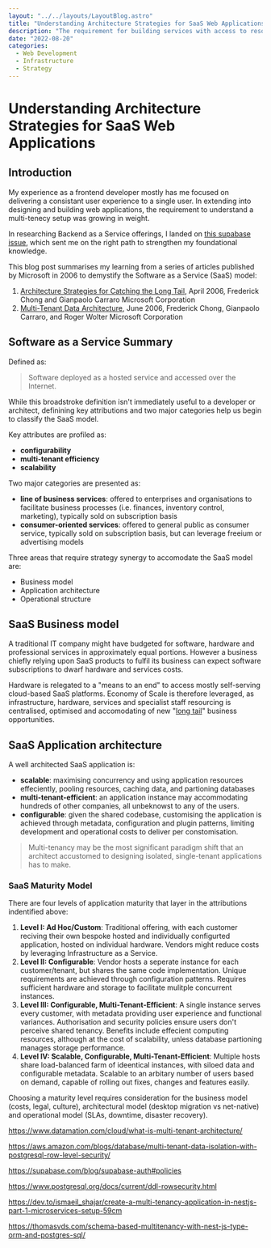 ```yaml
---
layout: "../../layouts/LayoutBlog.astro"
title: "Understanding Architecture Strategies for SaaS Web Applications"
description: "The requirement for building services with access to resources isolated by customer requires careful consideration."
date: "2022-08-20"
categories:
  - Web Development
  - Infrastructure
  - Strategy
---
```



# Understanding Architecture Strategies for SaaS Web Applications

## Introduction

My experience as a frontend developer mostly has me focused on delivering a consistant user experience to a single user. In extending into designing and building web applications, the requirement to understand a multi-tenecy setup was growing in weight.

In researching Backend as a Service offerings, I landed on [this supabase issue](https://github.com/supabase/supabase/discussions/1615), which sent me on the right path to strengthen my foundational knowledge.

This blog post summarises my learning from a series of articles <Ref id="1" /> published by Microsoft in 2006 to demystify the Software as a Service (SaaS) model:

1. [Architecture Strategies for Catching the Long Tail](https://web.archive.org/web/20080510114812/http://msdn.microsoft.com/en-us/library/aa479069.aspx), April 2006, Frederick Chong and Gianpaolo Carraro
   Microsoft Corporation
2. [Multi-Tenant Data Architecture](https://web.archive.org/web/20080510114523/https://msdn.microsoft.com/en-us/library/aa479086.aspx), June 2006, Frederick Chong, Gianpaolo Carraro, and Roger Wolter
   Microsoft Corporation

## Software as a Service Summary

Defined as:

> Software deployed as a hosted service and accessed over the Internet.

While this broadstroke definition isn't immediately useful to a developer or architect, definining key attributions and two major categories help us begin to classify the SaaS model.

Key attributes are profiled as:

- **configurability**
- **multi-tenant efficiency**
- **scalability**

Two major categories are presented as:

- **line of business services**: offered to enterprises and organisations to facilitate business processes (i.e. finances, inventory control, marketing), typically sold on subscription basis
- **consumer-oriented services**: offered to general public as consumer service, typically sold on subscription basis, but can leverage freeium or advertising models

Three areas that require strategy synergy to accomodate the SaaS model are:

- Business model
- Application architecture
- Operational structure

## SaaS Business model

A traditional IT company might have budgeted for software, hardware and professional services in approximately equal portions. However a business chiefly relying upon SaaS products to fulfil its business can expect software subscriptions to dwarf hardware and services costs.

Hardware is relegated to a "means to an end" to access mostly self-serving cloud-based SaaS platforms. Economy of Scale is therefore leveraged, as infrastructure, hardware, services and specialist staff resourcing is centralised, optimised and accomodating of new "[long tail](https://www.wired.com/2004/10/tail/)" business opportunities.

## SaaS Application architecture

A well architected SaaS application is:

- **scalable**: maximising concurrency and using application resources effeciently, pooling resources, caching data, and partioning databases
- **multi-tenant-efficient**: an application instance may accommodating hundreds of other companies, all unbeknowst to any of the users.
- **configurable**: given the shared codebase, customising the application is achieved through metadata, configuration and plugin patterns, limiting development and operational costs to deliver per constomisation.

> Multi-tenancy may be the most significant paradigm shift that an architect accustomed to designing isolated, single-tenant applications has to make.

### SaaS Maturity Model

There are four levels of application maturity that layer in the attributions indentified above:

1. **Level I: Ad Hoc/Custom**: Traditional offering, with each customer reciving their own bespoke hosted and individually configurted application, hosted on individual hardware. Vendors might reduce costs by leveraging Infrastructure as a Service.
2. **Level II: Configurable**: Vendor hosts a seperate instance for each customer/tenant, but shares the same code implementation. Unique requirements are achieved through configuration patterns. Requires sufficient hardware and storage to facilitate mulitple concurrent instances.
3. **Level III: Configurable, Multi-Tenant-Efficient**: A single instance serves every customer, with metadata providing user experience and functional variances. Authorisation and security policies ensure users don't perceive shared tenancy. Benefits include effecient computing resources, although at the cost of scalability, unless database partioning manages storage performance.
4. **Level IV: Scalable, Configurable, Multi-Tenant-Efficient**: Multiple hosts share load-balanced farm of ideentical instances, with siloed data and configurable metadata. Scalable to an arbitary number of users based on demand, capable of rolling out fixes, changes and features easily.

Choosing a maturity level requires consideration for the business model (costs, legal, culture), architectural model (desktop migration vs net-native) and operational model (SLAs, downtime, disaster recovery).

https://www.datamation.com/cloud/what-is-multi-tenant-architecture/

https://aws.amazon.com/blogs/database/multi-tenant-data-isolation-with-postgresql-row-level-security/

https://supabase.com/blog/supabase-auth#policies

https://www.postgresql.org/docs/current/ddl-rowsecurity.html

https://dev.to/ismaeil_shajar/create-a-multi-tenancy-application-in-nestjs-part-1-microservices-setup-59cm

https://thomasvds.com/schema-based-multitenancy-with-nest-js-type-orm-and-postgres-sql/

<ArticleReferences>
  <ArticleReference
    id="1"
    title="Architecture Strategies for Catching the Long Tail"
    author="Frederick Chong, Gianpaolo Carraro, and Roger Wolter"
    year="2006"
    month="June"
    publication="Microsoft Corporation"
    url="https://web.archive.org/web/20080510114523/https://msdn.microsoft.com/en-us/library/aa479086.aspx"
  />
</ArticleReferences>
